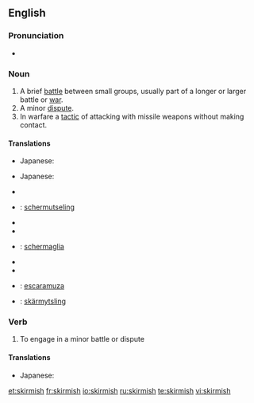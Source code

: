 ==English==

===Pronunciation===
* {{a|UK}} {{IPA|/ˈskɝmɪʃ/}}

===Noun===
{{en-noun|es}}

#A brief [[battle]] between small groups, usually part of a longer or larger battle or [[war]].
#A minor [[dispute]].
#In warfare a [[tactic]] of attacking with missile weapons without making contact.

====Translations====
{{trans-top|a brief battle between small groups}}
{{trans-mid}}
* Japanese: {{t|ja|sc=Jpan|小競り合い|tr=kozeriai}}
{{trans-bottom}}

{{trans-top|a minor dispute}}
{{trans-mid}}
* Japanese: {{t|ja|sc=Jpan|小競り合い|tr=kozeriai}}
{{trans-bottom}}

{{trans-top|in warfare a tactic of attacking with missile weapons without making contact}}
{{trans-mid}}
{{trans-bottom}}

{{ttbc-top}}
*{{trreq|Catalan}}
*{{ttbc|Dutch}}: [[schermutseling]] {{f}}
*{{trreq|French}}
*{{trreq|German}}
*{{ttbc|Italian}}: [[schermaglia]] {{f}}
{{ttbc-mid}}
*{{trreq|Portuguese}}
*{{trreq|Russian}}
*{{ttbc|Spanish}}: [[escaramuza]] {{f}}
*{{ttbc|Swedish}}: [[skärmytsling]] {{c}}
{{ttbc-bottom}}

===Verb===
{{en-verb|skirmish|es}}

# To engage in a minor battle or dispute

====Translations====
{{trans-top|to engage in a minor battle or dispute}}
{{trans-mid}}
* Japanese: {{t|ja|sc=Jpan|小競り合い|alt=小競り合いをする|tr=kozeriai wo suru}}
{{trans-bottom}}

[[et:skirmish]]
[[fr:skirmish]]
[[io:skirmish]]
[[ru:skirmish]]
[[te:skirmish]]
[[vi:skirmish]]